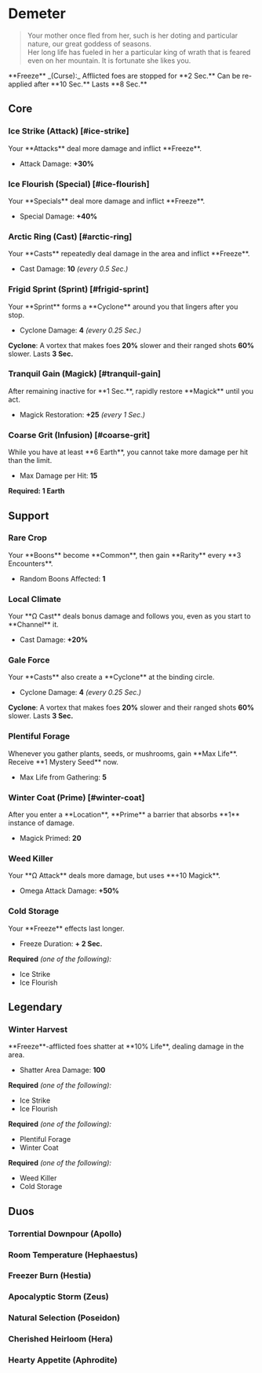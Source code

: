 

# Demeter

> Your mother once fled from her, such is her doting and particular nature, our great goddess of seasons.\
> Her long life has fueled in her a particular king of wrath that is feared even on her mountain. It is fortunate she likes you.

<Boon className='mt-4'>
  **Freeze** _(Curse):_ Afflicted foes are stopped for **2 Sec.** Can be
  re-applied after **10 Sec.** Lasts **8 Sec.**
</Boon>

## Core

### Ice Strike (Attack) [#ice-strike]

<Boon>
Your **Attacks** deal more damage and inflict **Freeze**.

- Attack Damage: **+30%**

</Boon>

### Ice Flourish (Special) [#ice-flourish]

<Boon>
Your **Specials** deal more damage and inflict **Freeze**.

- Special Damage: **+40%**

</Boon>

### Arctic Ring (Cast) [#arctic-ring]

<Boon>
Your **Casts** repeatedly deal damage in the area and inflict **Freeze**.

- Cast Damage: **10** _(every 0.5 Sec.)_

</Boon>

### Frigid Sprint (Sprint) [#frigid-sprint]

<Boon>
Your **Sprint** forms a **Cyclone** around you that lingers after you stop.

- Cyclone Damage: **4** _(every 0.25 Sec.)_

**Cyclone**: A vortex that makes foes **20%** slower and their ranged shots **60%** slower. Lasts **3 Sec.**

</Boon>

### Tranquil Gain (Magick) [#tranquil-gain]

<Boon>
After remaining inactive for **1 Sec.**, rapidly restore **Magick** until you act.

- Magick Restoration: **+25** _(every 1 Sec.)_

</Boon>

### Coarse Grit (Infusion) [#coarse-grit]

<Boon>
While you have at least **6 Earth**, you cannot take more damage per hit than the limit.

- Max Damage per Hit: **15**

</Boon>

**Required: 1 Earth**

## Support

### Rare Crop

<Boon>
Your **Boons** become **Common**, then gain **Rarity** every **3 Encounters**.

- Random Boons Affected: **1**

</Boon>

### Local Climate

<Boon>
Your **Ω Cast** deals bonus damage and follows you, even as you start to **Channel** it.

- Cast Damage: **+20%**

</Boon>

### Gale Force

<Boon>
Your **Casts** also create a **Cyclone** at the binding circle.

- Cyclone Damage: **4** _(every 0.25 Sec.)_

**Cyclone**: A vortex that makes foes **20%** slower and their ranged shots **60%** slower. Lasts **3 Sec.**

</Boon>

### Plentiful Forage

<Boon>
Whenever you gather plants, seeds, or mushrooms, gain **Max Life**. Receive **1 Mystery Seed** now.

- Max Life from Gathering: **5**

</Boon>

### Winter Coat (Prime) [#winter-coat]

<Boon>
After you enter a **Location**, **Prime** a barrier that absorbs **1** instance of damage.

- Magick Primed: **20**

</Boon>

### Weed Killer

<Boon>
Your **Ω Attack** deals more damage, but uses **+10 Magick**.

- Omega Attack Damage: **+50%**

</Boon>

### Cold Storage

<Boon>
Your **Freeze** effects last longer.

- Freeze Duration: **+ 2 Sec.**

</Boon>

**Required** _(one of the following):_

- Ice Strike
- Ice Flourish

## <TextHighlight type="legendary">Legendary</TextHighlight>

### <TextHighlight type="legendary">Winter Harvest</TextHighlight>

<Boon>
**Freeze**-afflicted foes shatter at **10% Life**, dealing damage in the area.

- Shatter Area Damage: **100**

</Boon>

**Required** _(one of the following):_

- Ice Strike
- Ice Flourish

**Required** _(one of the following):_

- Plentiful Forage
- Winter Coat

**Required** _(one of the following):_

- Weed Killer
- Cold Storage

## <TextHighlight type="duo">Duos</TextHighlight>

### <TextHighlight type="duo">Torrential Downpour</TextHighlight> (Apollo)

<TorrentialDownpour />

### <TextHighlight type="duo">Room Temperature</TextHighlight> (Hephaestus)

<RoomTemperature />

### <TextHighlight type="duo">Freezer Burn</TextHighlight> (Hestia)

<FreezerBurn />

### <TextHighlight type="duo">Apocalyptic Storm</TextHighlight> (Zeus)

<ApocalypticStorm />

### <TextHighlight type="duo">Natural Selection</TextHighlight> (Poseidon)

<NaturalSelection />

### <TextHighlight type="duo">Cherished Heirloom</TextHighlight> (Hera)

<CherishedHeirloom />

### <TextHighlight type="duo">Hearty Appetite</TextHighlight> (Aphrodite)

<HeartyAppetite />
